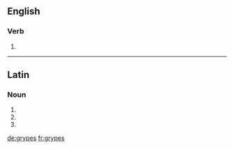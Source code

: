 ==English==

===Verb===
{{head|en}}

# {{en-third-person singular of|grype}}

----

==Latin==

===Noun===
{{la-noun-form|grypēs}}

# {{inflection of|gryps||nom|p|lang=la}}
# {{inflection of|gryps||acc|p|lang=la}}
# {{inflection of|gryps||voc|p|lang=la}}

[[de:grypes]]
[[fr:grypes]]